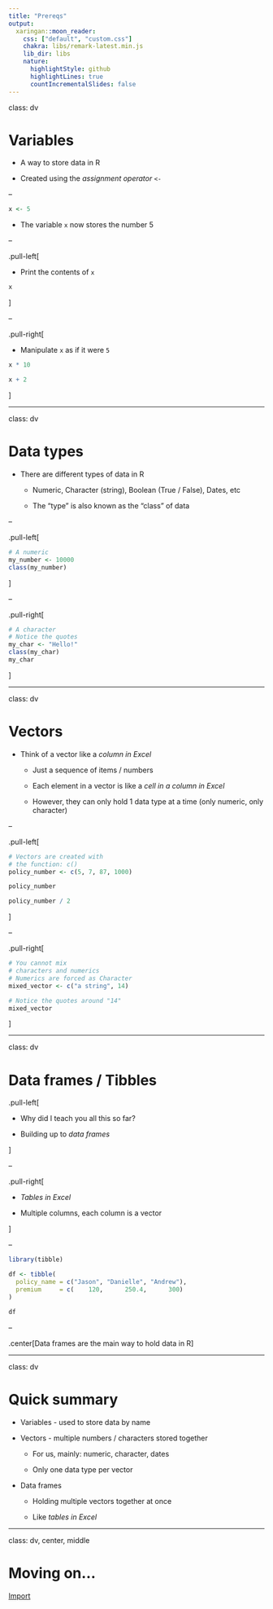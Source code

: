 ```yaml
---
title: "Prereqs"
output:
  xaringan::moon_reader:
    css: ["default", "custom.css"]
    chakra: libs/remark-latest.min.js
    lib_dir: libs
    nature:
      highlightStyle: github
      highlightLines: true
      countIncrementalSlides: false
---
```


class: dv

# Variables

* A way to store data in R

* Created using the _assignment operator_ `<-`

--

```r
x <- 5
```

* The variable `x` now stores the number 5

--

.pull-left[

* Print the contents of `x`

```r
x
```

]

--

.pull-right[

* Manipulate `x` as if it were `5`

```r
x * 10

x + 2
```

]

---

class: dv

# Data types

* There are different types of data in R

  * Numeric, Character (string), Boolean (True / False), Dates, etc
  
  * The "type" is also known as the "class" of data
  
--

.pull-left[

```r
# A numeric
my_number <- 10000
class(my_number)
```

]

--

.pull-right[

```r
# A character
# Notice the quotes
my_char <- "Hello!"
class(my_char)
my_char
```

]

---

class: dv

# Vectors

* Think of a vector like a _column in Excel_

  * Just a sequence of items / numbers
  
  * Each element in a vector is like a _cell in a column in Excel_
  
  * However, they can only hold 1 data type at a time (only numeric, only character)

--

.pull-left[

```r
# Vectors are created with
# the function: c()
policy_number <- c(5, 7, 87, 1000)

policy_number

policy_number / 2 
```

]

--

.pull-right[

```r
# You cannot mix 
# characters and numerics
# Numerics are forced as Character 
mixed_vector <- c("a string", 14)

# Notice the quotes around "14" 
mixed_vector 
```

]

---

class: dv

# Data frames / Tibbles

.pull-left[

* Why did I teach you all this so far?

* Building up to _data frames_

]

--

.pull-right[

* _Tables in Excel_

* Multiple columns, each column is a vector

]

--

```r
library(tibble)

df <- tibble(
  policy_name = c("Jason", "Danielle", "Andrew"),
  premium     = c(    120,      250.4,      300)
)

df
```

--

.center[Data frames are the main way to hold data in R]

---

class: dv

# Quick summary

* Variables - used to store data by name

* Vectors - multiple numbers / characters stored together

  * For us, mainly: numeric, character, dates
  
  * Only one data type per vector
  
* Data frames 

  * Holding multiple vectors together at once
  
  * Like _tables in Excel_
  
---

class: dv, center, middle

# Moving on... 

[Import](3-import.html)





